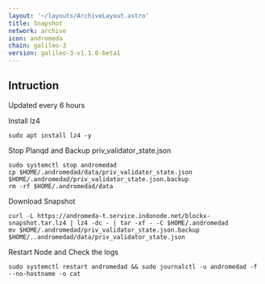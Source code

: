 ```yaml
---
layout: '~/layouts/ArchiveLayout.astro'
title: Snapshot
network: archive
icon: andromeda
chain: galileo-3
version: galileo-3-v1.1.0-beta1
---
```

## Intruction
Updated every 6 hours

 Install lz4
```
sudo apt install lz4 -y
```

 Stop Planqd and Backup priv_validator_state.json
```
sudo systemctl stop andromedad
cp $HOME/.andromedad/data/priv_validator_state.json $HOME/.andromedad/priv_validator_state.json.backup
rm -rf $HOME/.andromedad/data
```

 Download Snapshot
```
curl -L https://andromeda-t.service.indonode.net/blockx-snapshot.tar.lz4 | lz4 -dc - | tar -xf - -C $HOME/.andromedad
mv $HOME/.andromedad/priv_validator_state.json.backup $HOME/..andromedad/data/priv_validator_state.json
```

 Restart Node and Check the logs

```
sudo systemctl restart andromedad && sudo journalctl -u andromedad -f --no-hostname -o cat
```